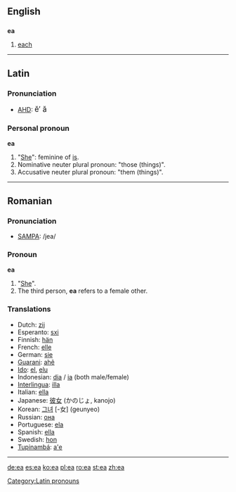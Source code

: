 {{see|-ea}}

==English==

==={{abbreviation}}===
'''ea'''

# [[each]]

----
==Latin==

===Pronunciation===
*[[AHD]]: <big> ĕ′ ă </big>

===Personal pronoun===
'''ea''' {{f}}

# "[[She]]": feminine of [[is]].
# Nominative neuter plural pronoun: "those (things)".
# Accusative neuter plural pronoun: "them (things)".

----
{{rfc}}
==Romanian==

===Pronunciation===
*[[w:SAMPA|SAMPA]]: /jea/

===Pronoun===
'''ea'''
# "[[She]]".
# The third person, '''ea''' refers to a female other.

===Translations===
*Dutch: [[zij]]
*Esperanto: [[sxi]]
*Finnish: [[hän]]
*French: [[elle]]
*German: [[sie]]
*[[Guarani]]: [[ahẽ]]
*[[Ido]]: [[el]], [[elu]]
*Indonesian: [[dia]] / [[ia]] (both male/female)
*[[Interlingua]]: [[illa]]
*Italian: [[ella]]
*Japanese: [[彼女]] (かのじょ, kanojo)
*Korean: [[그녀]] [-女] (geunyeo)
*Russian: [[она]]
*Portuguese: [[ela]]
*Spanish: [[ella]]
*Swedish: [[hon]]
*[[Tupinambá]]: [[a'e]]
----

[[Category:Latin pronouns]]

[[de:ea]]
[[es:ea]]
[[ko:ea]]
[[pl:ea]]
[[ro:ea]]
[[st:ea]]
[[zh:ea]]